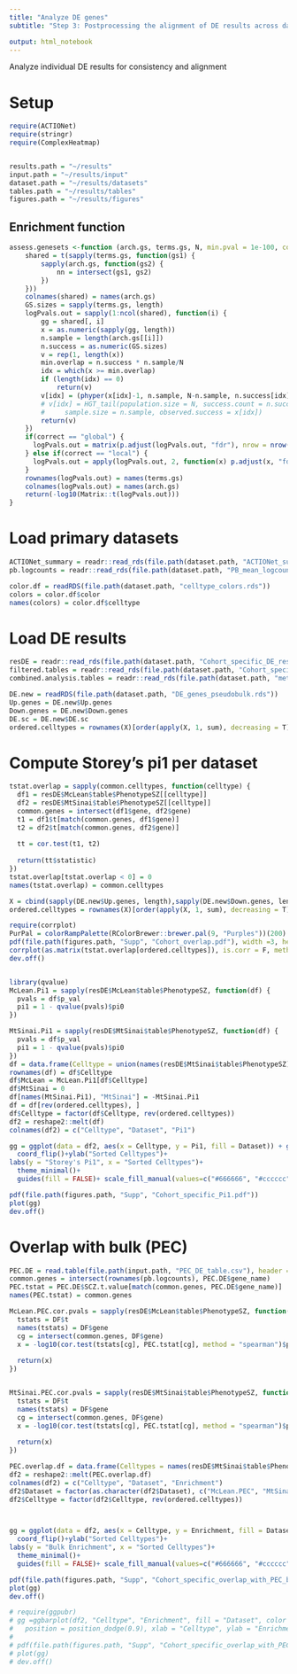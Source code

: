 ```yaml
---
title: "Analyze DE genes"
subtitle: "Step 3: Postprocessing the alignment of DE results across datasets"

output: html_notebook
---
```


Analyze individual DE results for consistency and alignment


# Setup
```r
require(ACTIONet)
require(stringr)
require(ComplexHeatmap)


results.path = "~/results"
input.path = "~/results/input"
dataset.path = "~/results/datasets"
tables.path = "~/results/tables"
figures.path = "~/results/figures"


```


## Enrichment function
```r
assess.genesets <-function (arch.gs, terms.gs, N, min.pval = 1e-100, correct = "none"){
    shared = t(sapply(terms.gs, function(gs1) {
        sapply(arch.gs, function(gs2) {
            nn = intersect(gs1, gs2)
        })
    }))
    colnames(shared) = names(arch.gs)
    GS.sizes = sapply(terms.gs, length)
    logPvals.out = sapply(1:ncol(shared), function(i) {
        gg = shared[, i]
        x = as.numeric(sapply(gg, length))
        n.sample = length(arch.gs[[i]])
        n.success = as.numeric(GS.sizes)
        v = rep(1, length(x))
        min.overlap = n.success * n.sample/N
        idx = which(x >= min.overlap)
        if (length(idx) == 0) 
            return(v)
        v[idx] = (phyper(x[idx]-1, n.sample, N-n.sample, n.success[idx], lower.tail = F))
        # v[idx] = HGT_tail(population.size = N, success.count = n.success[idx], 
        #     sample.size = n.sample, observed.success = x[idx])
        return(v)
    })
    if(correct == "global") {
      logPvals.out = matrix(p.adjust(logPvals.out, "fdr"), nrow = nrow(logPvals.out))
    } else if(correct == "local") {
      logPvals.out = apply(logPvals.out, 2, function(x) p.adjust(x, "fdr"))
    }
    rownames(logPvals.out) = names(terms.gs)
    colnames(logPvals.out) = names(arch.gs)
    return(-log10(Matrix::t(logPvals.out)))
}
```

# Load primary datasets
```r
ACTIONet_summary = readr::read_rds(file.path(dataset.path, "ACTIONet_summary_filtered_individuals.rds"))
pb.logcounts = readr::read_rds(file.path(dataset.path, "PB_mean_logcounts_final.RDS"))

color.df = readRDS(file.path(dataset.path, "celltype_colors.rds"))
colors = color.df$color
names(colors) = color.df$celltype

```

# Load DE results
```r
resDE = readr::read_rds(file.path(dataset.path, "Cohort_specific_DE_results.rds"))
filtered.tables = readr::read_rds(file.path(dataset.path, "Cohort_specific_DE_results_filtered.rds"))
combined.analysis.tables = readr::read_rds(file.path(dataset.path, "meta_analysis_results.rds"))

DE.new = readRDS(file.path(dataset.path, "DE_genes_pseudobulk.rds"))
Up.genes = DE.new$Up.genes
Down.genes = DE.new$Down.genes
DE.sc = DE.new$DE.sc
ordered.celltypes = rownames(X)[order(apply(X, 1, sum), decreasing = T)]

```



# Compute Storey's pi1 per dataset
```r
tstat.overlap = sapply(common.celltypes, function(celltype) {
  df1 = resDE$McLean$table$PhenotypeSZ[[celltype]]
  df2 = resDE$MtSinai$table$PhenotypeSZ[[celltype]]
  common.genes = intersect(df1$gene, df2$gene)
  t1 = df1$t[match(common.genes, df1$gene)]  
  t2 = df2$t[match(common.genes, df2$gene)]  
  
  tt = cor.test(t1, t2)
  
  return(tt$statistic)
})
tstat.overlap[tstat.overlap < 0] = 0
names(tstat.overlap) = common.celltypes

X = cbind(sapply(DE.new$Up.genes, length),sapply(DE.new$Down.genes, length))
ordered.celltypes = rownames(X)[order(apply(X, 1, sum), decreasing = T)]

require(corrplot)
PurPal = colorRampPalette(RColorBrewer::brewer.pal(9, "Purples"))(200)
pdf(file.path(figures.path, "Supp", "Cohort_overlap.pdf"), width =3, height = 7)
corrplot(as.matrix(tstat.overlap[ordered.celltypes]), is.corr = F, method = "pie", col = PurPal, cl.length = 5, outline = T, tl.col = "black", p.mat = as.matrix(p.adjust(pnorm(tstat.overlap[ordered.celltypes], lower.tail = F), "fdr")), insig = "blank", sig.level = 0.05)
dev.off()


library(qvalue)
McLean.Pi1 = sapply(resDE$McLean$table$PhenotypeSZ, function(df) {
  pvals = df$p_val
  pi1 = 1 - qvalue(pvals)$pi0
})

MtSinai.Pi1 = sapply(resDE$MtSinai$table$PhenotypeSZ, function(df) {
  pvals = df$p_val
  pi1 = 1 - qvalue(pvals)$pi0
})
df = data.frame(Celltype = union(names(resDE$MtSinai$table$PhenotypeSZ), names(resDE$McLean$table$PhenotypeSZ)))
rownames(df) = df$Celltype
df$McLean = McLean.Pi1[df$Celltype]
df$MtSinai = 0
df[names(MtSinai.Pi1), "MtSinai"] = -MtSinai.Pi1
df = df[rev(ordered.celltypes), ]
df$Celltype = factor(df$Celltype, rev(ordered.celltypes))
df2 = reshape2::melt(df)
colnames(df2) = c("Celltype", "Dataset", "Pi1")

gg = ggplot(data = df2, aes(x = Celltype, y = Pi1, fill = Dataset)) + geom_bar(stat = "identity")+
  coord_flip()+ylab("Sorted Celltypes")+
labs(y = "Storey's Pi1", x = "Sorted Celltypes")+
  theme_minimal()+
  guides(fill = FALSE)+ scale_fill_manual(values=c("#666666", "#cccccc")) + theme(axis.text.y = element_text(face="bold", color=colors[levels(df$Celltype)], size=12, angle=0), axis.text.x = element_text(face="bold", color="black", size=12, angle=0), axis.title = element_text(face="bold", size=14, angle=0)) + ylim(c(-0.4, 0.4))

pdf(file.path(figures.path, "Supp", "Cohort_specific_Pi1.pdf"))
plot(gg)
dev.off()


```

# Overlap with bulk (PEC)
```r
PEC.DE = read.table(file.path(input.path, "PEC_DE_table.csv"), header = T)
common.genes = intersect(rownames(pb.logcounts), PEC.DE$gene_name)
PEC.tstat = PEC.DE$SCZ.t.value[match(common.genes, PEC.DE$gene_name)]
names(PEC.tstat) = common.genes

McLean.PEC.cor.pvals = sapply(resDE$McLean$table$PhenotypeSZ, function(DF) {
  tstats = DF$t
  names(tstats) = DF$gene
  cg = intersect(common.genes, DF$gene)
  x = -log10(cor.test(tstats[cg], PEC.tstat[cg], method = "spearman")$p.value)
  
  return(x)
})


MtSinai.PEC.cor.pvals = sapply(resDE$MtSinai$table$PhenotypeSZ, function(DF) {
  tstats = DF$t
  names(tstats) = DF$gene
  cg = intersect(common.genes, DF$gene)
  x = -log10(cor.test(tstats[cg], PEC.tstat[cg], method = "spearman")$p.value)
  
  return(x)
})

PEC.overlap.df = data.frame(Celltypes = names(resDE$MtSinai$table$PhenotypeSZ), McLean.PEC = McLean.PEC.cor.pvals[names(resDE$MtSinai$table$PhenotypeSZ)], MtSinai.PEC = -MtSinai.PEC.cor.pvals[names(resDE$MtSinai$table$PhenotypeSZ)])
df2 = reshape2::melt(PEC.overlap.df)
colnames(df2) = c("Celltype", "Dataset", "Enrichment")
df2$Dataset = factor(as.character(df2$Dataset), c("McLean.PEC", "MtSinai.PEC"))
df2$Celltype = factor(df2$Celltype, rev(ordered.celltypes))



gg = ggplot(data = df2, aes(x = Celltype, y = Enrichment, fill = Dataset)) + geom_bar(stat = "identity")+
  coord_flip()+ylab("Sorted Celltypes")+
labs(y = "Bulk Enrichment", x = "Sorted Celltypes")+
  theme_minimal()+
  guides(fill = FALSE)+ scale_fill_manual(values=c("#666666", "#cccccc")) + theme(axis.text.y = element_text(face="bold", color=colors[levels(df$Celltype)], size=12, angle=0), axis.text.x = element_text(face="bold", color="black", size=12, angle=0), axis.title = element_text(face="bold", size=14, angle=0))

pdf(file.path(figures.path, "Supp", "Cohort_specific_overlap_with_PEC_bulk.pdf"))
plot(gg)
dev.off()

# require(ggpubr)
# gg =ggbarplot(df2, "Celltype", "Enrichment", fill = "Dataset", color = "black", palette = c("#666666", "#cccccc"),
#   position = position_dodge(0.9), xlab = "Celltype", ylab = "Enrichment")+ theme(axis.text.x = element_text(face="bold", size=8, angle=90,hjust=0.95,vjust=0.2, color = colors[levels(df2$Celltype)]), axis.text.y = element_text(face="bold", size=12, angle=0), axis.title = element_text(face="bold", size=18, angle=0))
# 
# pdf(file.path(figures.path, "Supp", "Cohort_specific_overlap_with_PEC_bulk.pdf"))
# plot(gg)
# dev.off()

```


